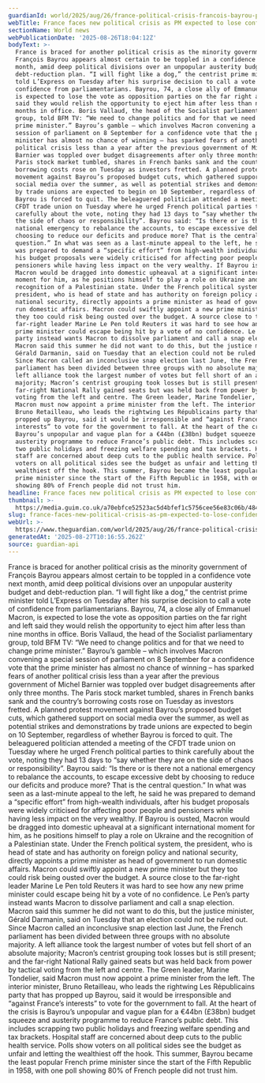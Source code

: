 ```yaml
---
guardianId: world/2025/aug/26/france-political-crisis-francois-bayrou-prime-minister
webTitle: France faces new political crisis as PM expected to lose confidence vote
sectionName: World news
webPublicationDate: '2025-08-26T18:04:12Z'
bodyText: >-
  France is braced for another political crisis as the minority government of
  François Bayrou appears almost certain to be toppled in a confidence vote next
  month, amid deep political divisions over an unpopular austerity budget and
  debt-reduction plan. “I will fight like a dog,” the centrist prime minister
  told L’Express on Tuesday after his surprise decision to call a vote of
  confidence from parliamentarians. Bayrou, 74, a close ally of Emmanuel Macron,
  is expected to lose the vote as opposition parties on the far right and left
  said they would relish the opportunity to eject him after less than nine
  months in office. Boris Vallaud, the head of the Socialist parliamentary
  group, told BFM TV: “We need to change politics and for that we need to change
  prime minister.” Bayrou’s gamble – which involves Macron convening a special
  session of parliament on 8 September for a confidence vote that the prime
  minister has almost no chance of winning – has sparked fears of another
  political crisis less than a year after the previous government of Michel
  Barnier was toppled over budget disagreements after only three months. The
  Paris stock market tumbled, shares in French banks sank and the country’s
  borrowing costs rose on Tuesday as investors fretted. A planned protest
  movement against Bayrou’s proposed budget cuts, which gathered support on
  social media over the summer, as well as potential strikes and demonstrations
  by trade unions are expected to begin on 10 September, regardless of whether
  Bayrou is forced to quit. The beleaguered politician attended a meeting of the
  CFDT trade union on Tuesday where he urged French political parties to think
  carefully about the vote, noting they had 13 days to “say whether they are on
  the side of chaos or responsibility”. Bayrou said: “Is there or is there not a
  national emergency to rebalance the accounts, to escape excessive debt by
  choosing to reduce our deficits and produce more? That is the central
  question.” In what was seen as a last-minute appeal to the left, he said he
  was prepared to demand a “specific effort” from high-wealth individuals, after
  his budget proposals were widely criticised for affecting poor people and
  pensioners while having less impact on the very wealthy. If Bayrou is ousted,
  Macron would be dragged into domestic upheaval at a significant international
  moment for him, as he positions himself to play a role on Ukraine and the
  recognition of a Palestinian state. Under the French political system, the
  president, who is head of state and has authority on foreign policy and
  national security, directly appoints a prime minister as head of government to
  run domestic affairs. Macron could swiftly appoint a new prime minister but
  they too could risk being ousted over the budget. A source close to the
  far-right leader Marine Le Pen told Reuters it was hard to see how any new
  prime minister could escape being hit by a vote of no confidence. Le Pen’s
  party instead wants Macron to dissolve parliament and call a snap election.
  Macron said this summer he did not want to do this, but the justice minister,
  Gérald Darmanin, said on Tuesday that an election could not be ruled out.
  Since Macron called an inconclusive snap election last June, the French
  parliament has been divided between three groups with no absolute majority. A
  left alliance took the largest number of votes but fell short of an absolute
  majority; Macron’s centrist grouping took losses but is still present; and the
  far-right National Rally gained seats but was held back from power by tactical
  voting from the left and centre. The Green leader, Marine Tondelier, said
  Macron must now appoint a prime minister from the left. The interior minister,
  Bruno Retailleau, who leads the rightwing Les Républicains party that has
  propped up Bayrou, said it would be irresponsible and “against France’s
  interests” to vote for the government to fall. At the heart of the crisis is
  Bayrou’s unpopular and vague plan for a €44bn (£38bn) budget squeeze and
  austerity programme to reduce France’s public debt. This includes scrapping
  two public holidays and freezing welfare spending and tax brackets. Hospital
  staff are concerned about deep cuts to the public health service. Polls show
  voters on all political sides see the budget as unfair and letting the
  wealthiest off the hook. This summer, Bayrou became the least popular French
  prime minister since the start of the Fifth Republic in 1958, with one poll
  showing 80% of French people did not trust him.
headline: France faces new political crisis as PM expected to lose confidence vote
thumbnail: >-
  https://media.guim.co.uk/a70ebfce52523ac5d4bfef1c5756cee56e83c06b/484_0_4838_3871/500.jpg
slug: france-faces-new-political-crisis-as-pm-expected-to-lose-confidence-vote
webUrl: >-
  https://www.theguardian.com/world/2025/aug/26/france-political-crisis-francois-bayrou-prime-minister
generatedAt: '2025-08-27T10:16:55.262Z'
source: guardian-api
---
```

France is braced for another political crisis as the minority government of François Bayrou appears almost certain to be toppled in a confidence vote next month, amid deep political divisions over an unpopular austerity budget and debt-reduction plan. “I will fight like a dog,” the centrist prime minister told L’Express on Tuesday after his surprise decision to call a vote of confidence from parliamentarians. Bayrou, 74, a close ally of Emmanuel Macron, is expected to lose the vote as opposition parties on the far right and left said they would relish the opportunity to eject him after less than nine months in office. Boris Vallaud, the head of the Socialist parliamentary group, told BFM TV: “We need to change politics and for that we need to change prime minister.” Bayrou’s gamble – which involves Macron convening a special session of parliament on 8 September for a confidence vote that the prime minister has almost no chance of winning – has sparked fears of another political crisis less than a year after the previous government of Michel Barnier was toppled over budget disagreements after only three months. The Paris stock market tumbled, shares in French banks sank and the country’s borrowing costs rose on Tuesday as investors fretted. A planned protest movement against Bayrou’s proposed budget cuts, which gathered support on social media over the summer, as well as potential strikes and demonstrations by trade unions are expected to begin on 10 September, regardless of whether Bayrou is forced to quit. The beleaguered politician attended a meeting of the CFDT trade union on Tuesday where he urged French political parties to think carefully about the vote, noting they had 13 days to “say whether they are on the side of chaos or responsibility”. Bayrou said: “Is there or is there not a national emergency to rebalance the accounts, to escape excessive debt by choosing to reduce our deficits and produce more? That is the central question.” In what was seen as a last-minute appeal to the left, he said he was prepared to demand a “specific effort” from high-wealth individuals, after his budget proposals were widely criticised for affecting poor people and pensioners while having less impact on the very wealthy. If Bayrou is ousted, Macron would be dragged into domestic upheaval at a significant international moment for him, as he positions himself to play a role on Ukraine and the recognition of a Palestinian state. Under the French political system, the president, who is head of state and has authority on foreign policy and national security, directly appoints a prime minister as head of government to run domestic affairs. Macron could swiftly appoint a new prime minister but they too could risk being ousted over the budget. A source close to the far-right leader Marine Le Pen told Reuters it was hard to see how any new prime minister could escape being hit by a vote of no confidence. Le Pen’s party instead wants Macron to dissolve parliament and call a snap election. Macron said this summer he did not want to do this, but the justice minister, Gérald Darmanin, said on Tuesday that an election could not be ruled out. Since Macron called an inconclusive snap election last June, the French parliament has been divided between three groups with no absolute majority. A left alliance took the largest number of votes but fell short of an absolute majority; Macron’s centrist grouping took losses but is still present; and the far-right National Rally gained seats but was held back from power by tactical voting from the left and centre. The Green leader, Marine Tondelier, said Macron must now appoint a prime minister from the left. The interior minister, Bruno Retailleau, who leads the rightwing Les Républicains party that has propped up Bayrou, said it would be irresponsible and “against France’s interests” to vote for the government to fall. At the heart of the crisis is Bayrou’s unpopular and vague plan for a €44bn (£38bn) budget squeeze and austerity programme to reduce France’s public debt. This includes scrapping two public holidays and freezing welfare spending and tax brackets. Hospital staff are concerned about deep cuts to the public health service. Polls show voters on all political sides see the budget as unfair and letting the wealthiest off the hook. This summer, Bayrou became the least popular French prime minister since the start of the Fifth Republic in 1958, with one poll showing 80% of French people did not trust him.
